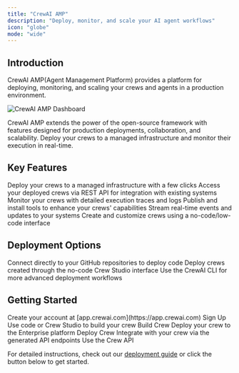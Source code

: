 ```yaml
---
title: "CrewAI AMP"
description: "Deploy, monitor, and scale your AI agent workflows"
icon: "globe"
mode: "wide"
---
```


## Introduction

CrewAI AMP(Agent Management Platform) provides a platform for deploying, monitoring, and scaling your crews and agents in a production environment.

<Frame>
  <img src="/images/enterprise/crewai-enterprise-dashboard.png" alt="CrewAI AMP Dashboard" />
</Frame>

CrewAI AMP extends the power of the open-source framework with features designed for production deployments, collaboration, and scalability. Deploy your crews to a managed infrastructure and monitor their execution in real-time.

## Key Features

<CardGroup cols={2}>
  <Card title="Crew Deployments" icon="rocket">
    Deploy your crews to a managed infrastructure with a few clicks
  </Card>
  <Card title="API Access" icon="code">
    Access your deployed crews via REST API for integration with existing systems
  </Card>
  <Card title="Observability" icon="chart-line">
    Monitor your crews with detailed execution traces and logs
  </Card>
  <Card title="Tool Repository" icon="toolbox">
    Publish and install tools to enhance your crews' capabilities
  </Card>
  <Card title="Webhook Streaming" icon="webhook">
    Stream real-time events and updates to your systems
  </Card>
  <Card title="Crew Studio" icon="paintbrush">
    Create and customize crews using a no-code/low-code interface
  </Card>
</CardGroup>

## Deployment Options

<CardGroup cols={3}>
  <Card title="GitHub Integration" icon="github">
    Connect directly to your GitHub repositories to deploy code
  </Card>
  <Card title="Crew Studio" icon="palette">
    Deploy crews created through the no-code Crew Studio interface
  </Card>
  <Card title="CLI Deployment" icon="terminal">
    Use the CrewAI CLI for more advanced deployment workflows
  </Card>
</CardGroup>

## Getting Started

<Steps>
  <Step title="Sign up for an account">
    Create your account at [app.crewai.com](https://app.crewai.com)
    <Card
      title="Sign Up"
      icon="user"
      href="https://app.crewai.com/signup"
    >
      Sign Up
    </Card>
  </Step>
  <Step title="Build your first crew">
    Use code or Crew Studio to build your crew
    <Card
      title="Build Crew"
      icon="paintbrush"
      href="/en/enterprise/guides/build-crew"
    >
      Build Crew
    </Card>
  </Step>
  <Step title="Deploy your crew">
    Deploy your crew to the Enterprise platform
    <Card
      title="Deploy Crew"
      icon="rocket"
      href="/en/enterprise/guides/deploy-crew"
    >
      Deploy Crew
    </Card>
  </Step>
  <Step title="Access your crew">
    Integrate with your crew via the generated API endpoints
    <Card
      title="API Access"
      icon="code"
      href="/en/enterprise/guides/kickoff-crew"
    >
      Use the Crew API
    </Card>
  </Step>
</Steps>

For detailed instructions, check out our [deployment guide](/en/enterprise/guides/deploy-crew) or click the button below to get started.
